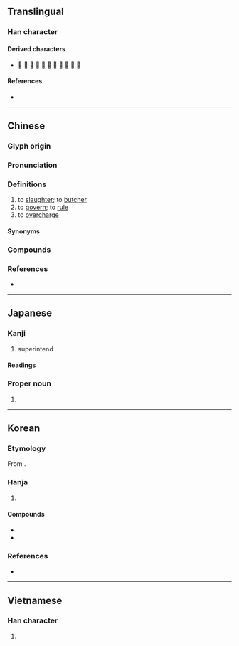 {{character info}}
==Translingual==

===Han character===
{{Han char|rn=40|rad=宀|as=07|sn=10|four=30401|canj=JYTJ|ids=⿱宀辛}}

====Derived characters====
* [[𠹼]] [[𢟓]] [[𢲟]] [[滓]] [[榟]] [[㱰]] [[𥻮]] [[縡]] [[䏁]] [[䮨]] [[䔂]]

====References====
* {{Han ref|kx=0286.040|dkj=07160|dj=0565.040|hdz=20935.060|uh=5BB0|ud=23472|bh=AE5F|bd=44639}}

----

==Chinese==
{{zh-forms}}

===Glyph origin===
{{Han etym}}

===Pronunciation===
{{zh-pron
|m=zǎi
|m-s=zai3
|c=zoi2
|c-t=
|g=
|h=pfs=chái
|j=zai2
|mb=
|md=
|mn=qz,tw,xm:chái/tw:cháiⁿ/xm:táiⁿ
|mn_note=chái/cháiⁿ - literary, táiⁿ - vernacular
|mn-t=
|w=
|x=
|mc=y
|oc=y
|cat=v
}}

===Definitions===
{{zh-hanzi}}

# to [[slaughter]]; to [[butcher]]
# to [[govern]]; to [[rule]]
# to [[overcharge]]

====Synonyms====
{{zh-dial}}

===Compounds===
{{zh-der|主宰|任人宰割|伴食宰相|元宰|冢宰|出宰|圓宰|大冢宰|太宰|宰予|宰制|宰割|宰夫|宰我|宰殺|宰牲節|宰相|宰衡|宰輔|屠宰|屠宰場|屠宰稅|山中宰相|庖宰|廊廟宰|弄獐宰相|彭澤宰|摸稜宰相|敲牛宰馬|烹宰|甌宰|當朝宰相|真宰|縣宰|荃宰|邑宰|里宰|鐵血宰相|電宰廠|電宰豬肉|風流宰相|宰客}}

===References===
* {{R:yue:Hanzi}}

----

==Japanese==

===Kanji===
{{ja-kanji|grade=c|rs=宀07}}

# superintend

====Readings====
{{ja-readings
|goon=さい
|kanon=さい
|kun=つかさど-る, つかさ
}}

===Proper noun===
{{ja-pos|おさむ|proper}}

# {{given name|ja|male|sort=おさむ}}

----

==Korean==

===Etymology===
From {{der|ko|ltc|-}} {{ltc-l|宰|id=1}}. {{hanja-hunmong|ᄌᆡ〯|coy|人類#중01B}}

===Hanja===
{{ko-hanja-search}}
{{ko-hanja|재상|재}}

# {{hanja form of|재|[[official]]}}

====Compounds====
{{der-top|Compounds}}
* {{ko-l|주재|主宰}}
* {{ko-l|재상|宰相}}
{{der-bottom}}

===References===
* {{R:hanjadoc|2549}}

----

==Vietnamese==

===Han character===
{{vi-hantu|rs=宀07|tể}}

# {{rfdef|vi|sort=宀07}}